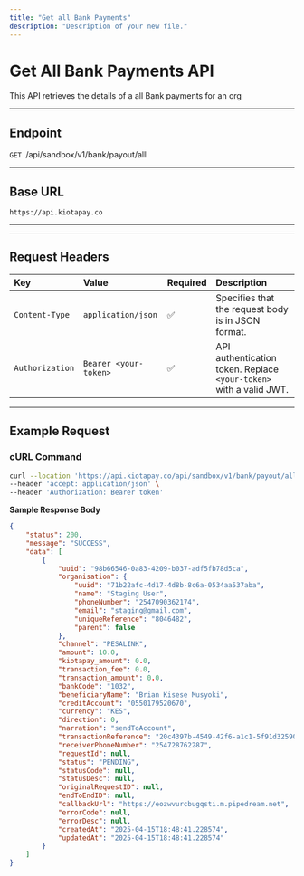```yaml
---
title: "Get all Bank Payments"
description: "Description of your new file."
---
```


# Get All Bank Payments API

This API retrieves the details of a all Bank payments for an org

---

## **Endpoint**

`GET `/api/sandbox/v1/bank/payout/alll

---

## **Base URL**

`https://api.kiotapay.co`

---

---

## **Request Headers**

| Key             | Value                 | Required | Description                                                        |
| :-------------- | :-------------------- | :------- | :----------------------------------------------------------------- |
| `Content-Type`  | `application/json`    | ✅        | Specifies that the request body is in JSON format.                 |
| `Authorization` | `Bearer <your-token>` | ✅        | API authentication token. Replace `<your-token>` with a valid JWT. |

---

## **Example Request**

### **cURL Command**

```bash
curl --location 'https://api.kiotapay.co/api/sandbox/v1/bank/payout/all' \
--header 'accept: application/json' \
--header 'Authorization: Bearer token'
```

**Sample Response Body**

```json
{
    "status": 200,
    "message": "SUCCESS",
    "data": [
        {
            "uuid": "98b66546-0a83-4209-b037-adf5fb78d5ca",
            "organisation": {
                "uuid": "71b22afc-4d17-4d8b-8c6a-0534aa537aba",
                "name": "Staging User",
                "phoneNumber": "2547090362174",
                "email": "staging@gmail.com",
                "uniqueReference": "8046482",
                "parent": false
            },
            "channel": "PESALINK",
            "amount": 10.0,
            "kiotapay_amount": 0.0,
            "transaction_fee": 0.0,
            "transaction_amount": 0.0,
            "bankCode": "1032",
            "beneficiaryName": "Brian Kisese Musyoki",
            "creditAccount": "0550179520670",
            "currency": "KES",
            "direction": 0,
            "narration": "sendToAccount",
            "transactionReference": "20c4397b-4549-42f6-a1c1-5f91d32590ae",
            "receiverPhoneNumber": "254728762287",
            "requestId": null,
            "status": "PENDING",
            "statusCode": null,
            "statusDesc": null,
            "originalRequestID": null,
            "endToEndID": null,
            "callbackUrl": "https://eozwvurcbugqsti.m.pipedream.net",
            "errorCode": null,
            "errorDesc": null,
            "createdAt": "2025-04-15T18:48:41.228574",
            "updatedAt": "2025-04-15T18:48:41.228574"
        }
    ]
}
```